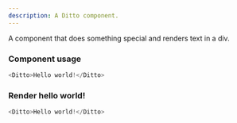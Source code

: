 ```yaml
---
description: A Ditto component.
---
```



A component that does something special and renders text in a div.

### Component usage
```js
<Ditto>Hello world!</Ditto>
```

### Render hello world!

```js live
<Ditto>Hello world!</Ditto>
```

